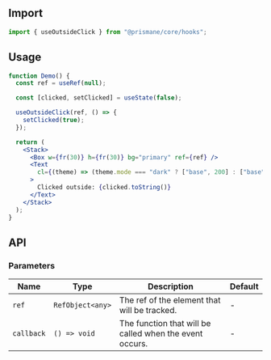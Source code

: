 ## Import

```js
import { useOutsideClick } from "@prismane/core/hooks";
```

## Usage

```jsx
function Demo() {
  const ref = useRef(null);

  const [clicked, setClicked] = useState(false);

  useOutsideClick(ref, () => {
    setClicked(true);
  });

  return (
    <Stack>
      <Box w={fr(30)} h={fr(30)} bg="primary" ref={ref} />
      <Text
        cl={(theme) => (theme.mode === "dark" ? ["base", 200] : ["base", 700])}
      >
        Clicked outside: {clicked.toString()}
      </Text>
    </Stack>
  );
}
```

## API

### Parameters

| Name       | Type             | Description                                             | Default |
| ---------- | ---------------- | ------------------------------------------------------- | ------- |
| `ref`      | `RefObject<any>` | The ref of the element that will be tracked.            | -       |
| `callback` | `() => void`     | The function that will be called when the event occurs. | -       |
